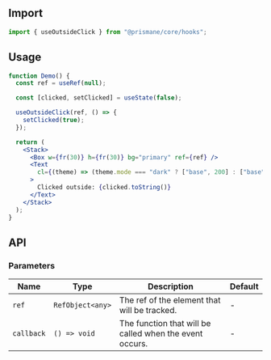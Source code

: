 ## Import

```js
import { useOutsideClick } from "@prismane/core/hooks";
```

## Usage

```jsx
function Demo() {
  const ref = useRef(null);

  const [clicked, setClicked] = useState(false);

  useOutsideClick(ref, () => {
    setClicked(true);
  });

  return (
    <Stack>
      <Box w={fr(30)} h={fr(30)} bg="primary" ref={ref} />
      <Text
        cl={(theme) => (theme.mode === "dark" ? ["base", 200] : ["base", 700])}
      >
        Clicked outside: {clicked.toString()}
      </Text>
    </Stack>
  );
}
```

## API

### Parameters

| Name       | Type             | Description                                             | Default |
| ---------- | ---------------- | ------------------------------------------------------- | ------- |
| `ref`      | `RefObject<any>` | The ref of the element that will be tracked.            | -       |
| `callback` | `() => void`     | The function that will be called when the event occurs. | -       |
